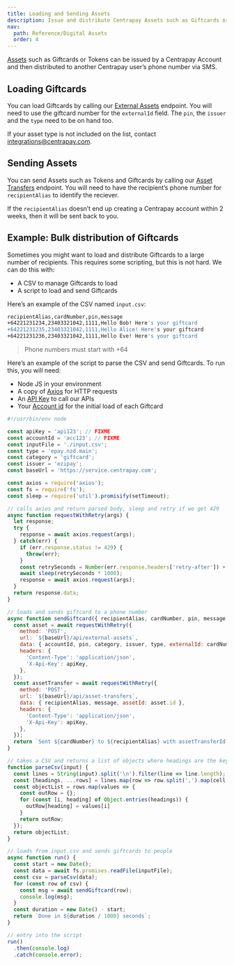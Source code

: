 ```yaml
---
title: Loading and Sending Assets
description: Issue and distribute Centrapay Assets such as Giftcards or Tokens to users via SMS.
nav:
  path: Reference/Digital Assets
  order: 4
---
```


[Assets](https://docs.centrapay.com/api/assets) such as Giftcards or Tokens can be issued by a Centrapay Account and then distributed to another Centrapay user’s phone number via SMS.

## Loading Giftcards

You can load Giftcards by calling our [External Assets](https://docs.centrapay.com/api/external-assets) endpoint. You will need to use the giftcard number for the `externalId` field. The `pin`, the `issuer` and the `type` need to be on hand too.

If your asset type is not included on the list, contact integrations@centrapay.com.

## Sending Assets

You can send Assets such as Tokens and Giftcards by calling our [Asset Transfers](https://docs.centrapay.com/api/asset-transfers#asset-transfer-create) endpoint. You will need to have the recipient’s phone number for `recipientAlias` to identify the reciever.

If the `recipientAlias` doesn’t end up creating a Centrapay account within 2 weeks, then it will be sent back to you.

## Example: Bulk distribution of Giftcards

Sometimes you might want to load and distribute Giftcards to a large number of recipients. This requires some scripting, but this is not hard. We can do this with:

- A CSV to manage Giftcards to load
- A script to load and send Giftcards

Here’s an example of the CSV named `input.csv`:

```bash
recipientAlias,cardNumber,pin,message
+64221231234,23403321042,1111,Hello Bob! Here's your giftcard
+64221231235,23403321042,1111,Hello Alice! Here's your giftcard
+64221231236,23403321042,1111,Hello Eve! Here's your giftcard
```

> Phone numbers must start with +64

Here’s an example of the script to parse the CSV and send Giftcards. To run this, you will need:

- Node JS in your environment
- A copy of [Axios](https://www.npmjs.com/package/axios) for HTTP requests
- An [API Key](https://docs.centrapay.com/api/api-keys) to call our APIs
- Your [Account id](https://docs.centrapay.com/api/accounts) for the initial load of each Giftcard

```javascript
#!/usr/bin/env node

const apiKey = 'api123'; // FIXME
const accountId = 'acc123'; // FIXME
const inputFile = './input.csv';
const type = 'epay.nzd.main';
const category = 'giftcard';
const issuer = 'ezipay';
const baseUrl = 'https://service.centrapay.com';

const axios = require('axios');
const fs = require('fs');
const sleep = require('util').promisify(setTimeout);

// calls axios and return parsed body, sleep and retry if we get 429
async function requestWithRetry(args) {
  let response;
  try {
    response = await axios.request(args);
  } catch(err) {
    if (err.response.status != 429) {
      throw(err);
    }
    const retrySeconds = Number(err.response.headers['retry-after']) + 1;
    await sleep(retrySeconds * 1000);
    response = await axios.request(args);
  }
  return response.data;
}

// loads and sends giftcard to a phone number
async function sendGiftcard({ recipientAlias, cardNumber, pin, message }) {
  const asset = await requestWithRetry({
    method: 'POST',
    url: `${baseUrl}/api/external-assets`,
    data: { accountId, pin, category, issuer, type, externalId: cardNumber },
    headers: {
      'Content-Type': 'application/json',
      'X-Api-Key': apiKey,
    },
  });
  const assetTransfer = await requestWithRetry({
    method: 'POST',
    url: `${baseUrl}/api/asset-transfers`,
    data: { recipientAlias, message, assetId: asset.id },
    headers: {
      'Content-Type': 'application/json',
      'X-Api-Key': apiKey,
    },
  });
  return `Sent ${cardNumber} to ${recipientAlias} with assetTransferId ${assetTransfer.id}`;
}

// takes a CSV and returns a list of objects where headings are the keys
function parseCsv(input) {
  const lines = String(input).split('\n').filter(line => line.length);
  const [headings, ...rows] = lines.map(row => row.split(',').map(cell => cell.trim()));
  const objectList = rows.map(values => {
    const outRow = {};
    for (const [i, heading] of Object.entries(headings)) {
      outRow[heading] = values[i]
    }
    return outRow;
  });
  return objectList;
}

// loads from input.csv and sends giftcards to people
async function run() {
  const start = new Date();
  const data = await fs.promises.readFile(inputFile);
  const csv = parseCsv(data);
  for (const row of csv) {
    const msg = await sendGiftcard(row);
    console.log(msg);
  }
  const duration = new Date() - start;
  return `Done in ${duration / 1000} seconds`;
}

// entry into the script
run()
  .then(console.log)
  .catch(console.error);
```
